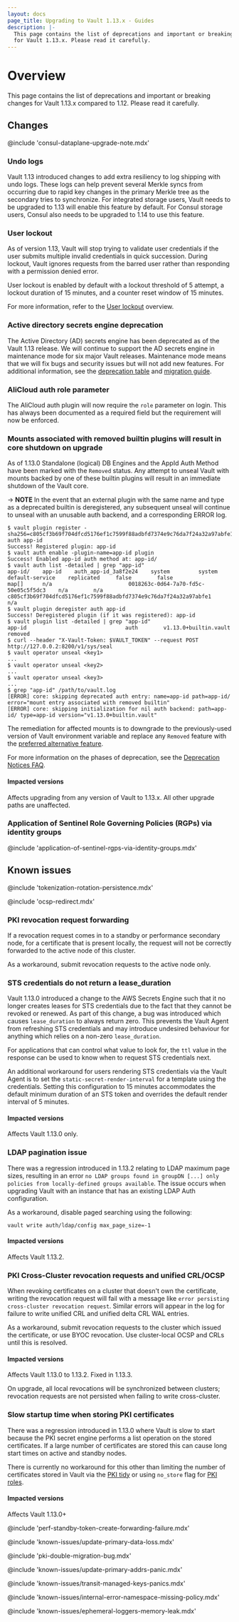 ```yaml
---
layout: docs
page_title: Upgrading to Vault 1.13.x - Guides
description: |-
  This page contains the list of deprecations and important or breaking changes
  for Vault 1.13.x. Please read it carefully.
---
```


# Overview

This page contains the list of deprecations and important or breaking changes
for Vault 1.13.x compared to 1.12. Please read it carefully.

## Changes

@include 'consul-dataplane-upgrade-note.mdx'

### Undo logs

Vault 1.13 introduced changes to add extra resiliency to log shipping with undo logs. These logs can help prevent several Merkle syncs from occurring due to rapid key changes in the primary Merkle tree as the secondary tries to synchronize. For integrated storage users, Vault needs to be upgraded to 1.13 will enable this feature by default. For Consul storage users, Consul also needs to be upgraded to 1.14 to use this feature.

### User lockout

As of version 1.13, Vault will stop trying to validate user credentials if the
user submits multiple invalid credentials in quick succession. During lockout,
Vault ignores requests from the barred user rather than responding with a
permission denied error.

User lockout is enabled by default with a lockout threshold of 5 attempt, a
lockout duration of 15 minutes, and a counter reset window of 15 minutes.

For more information, refer to the [User lockout](/vault/docs/concepts/user-lockout)
overview.

### Active directory secrets engine deprecation

The Active Directory (AD) secrets engine has been deprecated as of the Vault 1.13 release.
We will continue to support the AD secrets engine in maintenance mode for six major Vault
releases. Maintenance mode means that we will fix bugs and security issues but will not add
new features. For additional information, see the [deprecation table](/vault/docs/deprecation)
and [migration guide](/vault/docs/secrets/ad/migration-guide).

### AliCloud auth role parameter

The AliCloud auth plugin will now require the `role` parameter on login. This
has always been documented as a required field but the requirement will now be
enforced.

### Mounts associated with removed builtin plugins will result in core shutdown on upgrade

As of 1.13.0 Standalone (logical) DB Engines and the AppId Auth Method have been
marked with the `Removed` status. Any attempt to unseal Vault with
mounts backed by one of these builtin plugins will result in an immediate
shutdown of the Vault core.

-> **NOTE** In the event that an external plugin with the same name and type as
a deprecated builtin is deregistered, any subsequent unseal will continue to
unseal with an unusable auth backend, and a corresponding ERROR log.

```shell-session
$ vault plugin register -sha256=c805cf3b69f704dfcd5176ef1c7599f88adbfd7374e9c76da7f24a32a97abfe1 auth app-id
Success! Registered plugin: app-id
$ vault auth enable -plugin-name=app-id plugin
Success! Enabled app-id auth method at: app-id/
$ vault auth list -detailed | grep "app-id"
app-id/    app-id    auth_app-id_3a8f2e24    system         system     default-service    replicated     false        false                      map[]      n/a                        0018263c-0d64-7a70-fd5c-50e05c5f5dc3    n/a        n/a                      c805cf3b69f704dfcd5176ef1c7599f88adbfd7374e9c76da7f24a32a97abfe1    n/a
$ vault plugin deregister auth app-id
Success! Deregistered plugin (if it was registered): app-id
$ vault plugin list -detailed | grep "app-id"
app-id                               auth        v1.13.0+builtin.vault                                 removed
$ curl --header "X-Vault-Token: $VAULT_TOKEN" --request POST http://127.0.0.2:8200/v1/sys/seal
$ vault operator unseal <key1>
...
$ vault operator unseal <key2>
...
$ vault operator unseal <key3>
...
$ grep "app-id" /path/to/vault.log
[ERROR] core: skipping deprecated auth entry: name=app-id path=app-id/ error="mount entry associated with removed builtin"
[ERROR] core: skipping initialization for nil auth backend: path=app-id/ type=app-id version="v1.13.0+builtin.vault"
```

The remediation for affected mounts is to downgrade to the previously-used version of Vault
environment variable and replace any `Removed` feature with the
[preferred alternative
feature](/vault/docs/deprecation/faq#q-what-should-i-do-if-i-use-mount-filters-appid-or-any-of-the-standalone-db-engines).

For more information on the phases of deprecation, see the [Deprecation Notices
FAQ](/vault/docs/deprecation/faq#q-what-are-the-phases-of-deprecation).

#### Impacted versions

Affects upgrading from any version of Vault to 1.13.x. All other upgrade paths
are unaffected.

### Application of Sentinel Role Governing Policies (RGPs) via identity groups

@include 'application-of-sentinel-rgps-via-identity-groups.mdx'

## Known issues

@include 'tokenization-rotation-persistence.mdx'

@include 'ocsp-redirect.mdx'

### PKI revocation request forwarding

If a revocation request comes in to a standby or performance secondary node,
for a certificate that is present locally, the request will not be correctly
forwarded to the active node of this cluster.

As a workaround, submit revocation requests to the active node only.

### STS credentials do not return a lease_duration
Vault 1.13.0 introduced a change to the AWS Secrets Engine such that it no longer creates leases for STS credentials due
to the fact that they cannot be revoked or renewed. As part of this change, a bug was introduced which causes `lease_duration`
to always return zero. This prevents the Vault Agent from refreshing STS credentials and may introduce undesired behaviour
for anything which relies on a non-zero `lease_duration`.

For applications that can control what value to look for, the `ttl` value in the response can be used to know when to
request STS credentials next.

An additional workaround for users rendering STS credentials via the Vault Agent is to set the
`static-secret-render-interval` for a template using the credentials. Setting this configuration to 15 minutes
accommodates the default minimum duration of an STS token and overrides the default render interval of 5 minutes.

#### Impacted versions

Affects Vault 1.13.0 only.

### LDAP pagination issue

There was a regression introduced in 1.13.2 relating to LDAP maximum page sizes, resulting in
an error `no LDAP groups found in groupDN [...] only policies from locally-defined groups available`.  The issue
occurs when upgrading Vault with an instance that has an existing LDAP Auth configuration.

As a workaround, disable paged searching using the following:
```shell-session
vault write auth/ldap/config max_page_size=-1
```

#### Impacted versions

Affects Vault 1.13.2.

### PKI Cross-Cluster revocation requests and unified CRL/OCSP

When revoking certificates on a cluster that doesn't own the
certificate, writing the revocation request will fail with
a message like `error persisting cross-cluster revocation request`.
Similar errors will appear in the log for failure to write
unified CRL and unified delta CRL WAL entries.

As a workaround, submit revocation requests to the cluster which
issued the certificate, or use BYOC revocation. Use cluster-local
OCSP and CRLs until this is resolved.

#### Impacted versions

Affects Vault 1.13.0 to 1.13.2. Fixed in 1.13.3.

On upgrade, all local revocations will be synchronized between
clusters; revocation requests are not persisted when failing to
write cross-cluster.

### Slow startup time when storing PKI certificates

There was a regression introduced in 1.13.0 where Vault is slow to start because the
PKI secret engine performs a list operation on the stored certificates. If a large number
of certificates are stored this can cause long start times on active and standby nodes.

There is currently no workaround for this other than limiting the number of certificates stored
in Vault via the [PKI tidy](/vault/api-docs/secret/pki#tidy) or using `no_store`
flag for [PKI roles](/vault/api-docs/secret/pki#createupdate-role).

#### Impacted versions

Affects Vault 1.13.0+

@include 'perf-standby-token-create-forwarding-failure.mdx'

@include 'known-issues/update-primary-data-loss.mdx'

@include 'pki-double-migration-bug.mdx'

@include 'known-issues/update-primary-addrs-panic.mdx'

@include 'known-issues/transit-managed-keys-panics.mdx'

@include 'known-issues/internal-error-namespace-missing-policy.mdx'

@include 'known-issues/ephemeral-loggers-memory-leak.mdx'
